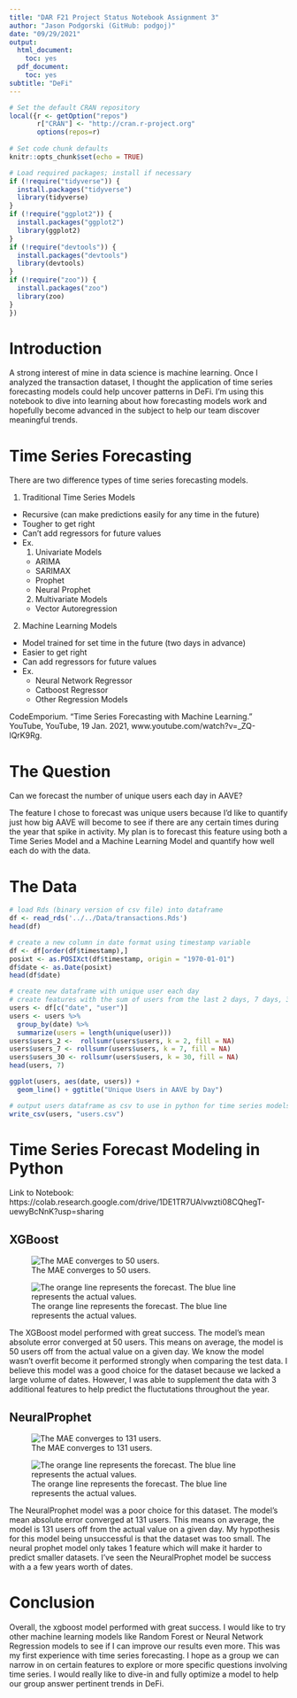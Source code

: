 ```yaml
---
title: "DAR F21 Project Status Notebook Assignment 3"
author: "Jason Podgorski (GitHub: podgoj)"
date: "09/29/2021"
output:
  html_document:
    toc: yes
  pdf_document:
    toc: yes
subtitle: "DeFi"
---
```

    
```r
# Set the default CRAN repository
local({r <- getOption("repos")
       r["CRAN"] <- "http://cran.r-project.org" 
       options(repos=r)
       
# Set code chunk defaults
knitr::opts_chunk$set(echo = TRUE)

# Load required packages; install if necessary
if (!require("tidyverse")) {
  install.packages("tidyverse")
  library(tidyverse)
}
if (!require("ggplot2")) {
  install.packages("ggplot2")
  library(ggplot2)
}
if (!require("devtools")) {
  install.packages("devtools")
  library(devtools)
}
if (!require("zoo")) {
  install.packages("zoo")
  library(zoo)
}
})
```

# Introduction

A strong interest of mine in data science is machine learning. Once I analyzed the transaction dataset, I thought the application of time series forecasting models could help uncover patterns in DeFi. I'm using this notebook to dive into learning about how forecasting models work and hopefully become advanced in the subject to help our team discover meaningful trends.

# Time Series Forecasting

There are two difference types of time series forecasting models.

1. Traditional Time Series Models
  * Recursive (can make predictions easily for any time in the future)
  * Tougher to get right
  * Can't add regressors for future values
  * Ex.
    1. Univariate Models
      * ARIMA
      * SARIMAX
      * Prophet
      * Neural Prophet
    2. Multivariate Models
      * Vector Autoregression

2. Machine Learning Models
  * Model trained for set time in the future (two days in advance)
  * Easier to get right
  * Can add regressors for future values
  * Ex.
    * Neural Network Regressor
    * Catboost Regressor
    * Other Regression Models
    
CodeEmporium. “Time Series Forecasting with Machine Learning.” YouTube, YouTube, 19 Jan.       2021, www.youtube.com/watch?v=_ZQ-lQrK9Rg. 

# The Question

Can we forecast the number of unique users each day in AAVE?

The feature I chose to forecast was unique users because I'd like to quantify just how big AAVE will become to see if there are any certain times during the year that spike in activity. My plan is to forecast this feature using both a Time Series Model and a Machine Learning Model and quantify how well each do with the data.

# The Data

```r
# load Rds (binary version of csv file) into dataframe
df <- read_rds('../../Data/transactions.Rds')
head(df)
```

```r
# create a new column in date format using timestamp variable
df <- df[order(df$timestamp),]
posixt <- as.POSIXct(df$timestamp, origin = "1970-01-01")
df$date <- as.Date(posixt)
head(df$date)
```

```r
# create new dataframe with unique user each day
# create features with the sum of users from the last 2 days, 7 days, 30 days 
users <- df[c("date", "user")]
users <- users %>%
  group_by(date) %>%
  summarize(users = length(unique(user)))
users$users_2 <-  rollsumr(users$users, k = 2, fill = NA)
users$users_7 <- rollsumr(users$users, k = 7, fill = NA)
users$users_30 <- rollsumr(users$users, k = 30, fill = NA)
head(users, 7)
```

```r
ggplot(users, aes(date, users)) + 
  geom_line() + ggtitle("Unique Users in AAVE by Day")
```

```r
# output users dataframe as csv to use in python for time series models
write_csv(users, "users.csv")
```

# Time Series Forecast Modeling in Python

Link to Notebook: https://colab.research.google.com/drive/1DE1TR7UAlvwzti08CQhegT-uewyBcNnK?usp=sharing

## XGBoost

![The MAE converges to 50 users.](mae_xgboost.JPG)


![The orange line represents the forecast. The blue line represents the actual values.](xgboost.JPG)

The XGBoost model performed with great success. The model's mean absolute error converged at 50 users. This means on average, the model is 50 users off from the actual value on a given day. We know the model wasn't overfit become it performed strongly when comparing the test data. I believe this model was a good choice for the dataset because we lacked a large volume of dates. However, I was able to supplement the data with 3 additional features to help predict the fluctutations throughout the year.

## NeuralProphet

![The MAE converges to 131 users.](mae_neuralprophet.JPG)


![The orange line represents the forecast. The blue line represents the actual values.](neuralprophet.JPG)

The NeuralProphet model was a poor choice for this dataset. The model's mean absolute error converged at 131 users. This means on average, the model is 131 users off from the actual value on a given day. My hypothesis for this model being unsuccessful is that the dataset was too small. The neural prophet model only takes 1 feature which will make it harder to predict smaller datasets. I've seen the NeuralProphet model be success with a a few years worth of dates.

# Conclusion

Overall, the xgboost model performed with great success. I would like to try other machine learning models like Random Forest or Neural Network Regression models to see if I can improve our results even more. This was my first experience with time series forecasting. I hope as a group we can narrow in on certain features to explore or more specific questions involving time series. I would really like to dive-in and fully optimize a model to help our group answer pertinent trends in DeFi.
